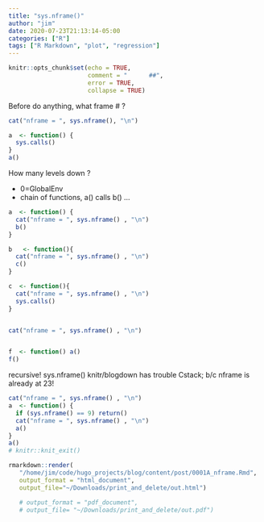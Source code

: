 ```yaml
---
title: "sys.nframe()"
author: "jim"
date: 2020-07-23T21:13:14-05:00
categories: ["R"]
tags: ["R Markdown", "plot", "regression"]
---
```


```r

knitr::opts_chunk$set(echo = TRUE,
                      comment = "      ##",
                      error = TRUE,
                      collapse = TRUE)
```


Before do anything, what frame # ?
```r
cat("nframe = ", sys.nframe(), "\n")
```

```r
a  <- function() {
  sys.calls()
}
a()
```

How many levels down ?  

  -  0=GlobalEnv  
  -  chain of functions, a() calls b() ...  
```r

a  <- function() {
  cat("nframe = ", sys.nframe() , "\n")
  b()
}

b   <- function(){ 
  cat("nframe = ", sys.nframe() , "\n")
  c()
}

c  <- function(){ 
  cat("nframe = ", sys.nframe() , "\n")
  sys.calls()
}


cat("nframe = ", sys.nframe() , "\n")


f  <- function() a()
f()
```
recursive!
sys.nframe()
knitr/blogdown has trouble  Cstack; b/c nframe is already at 23!
```r
cat("nframe = ", sys.nframe() , "\n")
a  <- function() {
  if (sys.nframe() == 9) return()
  cat("nframe = ", sys.nframe() , "\n")
  a()
}
a()
# knitr::knit_exit()
```

```r
rmarkdown::render(
   "/home/jim/code/hugo_projects/blog/content/post/0001A_nframe.Rmd", 
   output_format = "html_document",
   output_file="~/Downloads/print_and_delete/out.html")

   # output_format = "pdf_document",
   # output_file= "~/Downloads/print_and_delete/out.pdf")
```



